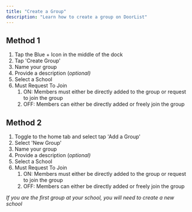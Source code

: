 ```yaml
---
title: "Create a Group"
description: "Learn how to create a group on DoorList"
---
```


## Method 1

1. Tap the Blue \+ Icon in the middle of the dock
2. Tap 'Create Group'
3. Name your group
4. Provide a description (_optional)_
5. Select a School
6. Must Request To Join
   1. ON: Members must either be directly added to the group or request to join the group
   2. OFF: Members can either be directly added or freely join the group

## Method 2

1. Toggle to the home tab and select tap 'Add a Group'
2. Select 'New Group'
3. Name your group
4. Provide a description (_optional)_
5. Select a School
6. Must Request To Join
   1. ON: Members must either be directly added to the group or request to join the group
   2. OFF: Members can either be directly added or freely join the group

_If you are the first group at your school, you will need to create a new school_